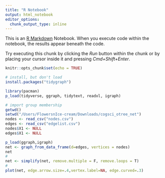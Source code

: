 ```yaml
---
title: "R Notebook"
output: html_notebook
editor_options: 
  chunk_output_type: inline
---
```


This is an [R Markdown](http://rmarkdown.rstudio.com) Notebook. When you execute code within the notebook, the results appear beneath the code. 

Try executing this chunk by clicking the *Run* button within the chunk or by placing your cursor inside it and pressing *Cmd+Shift+Enter*. 

```r
knitr::opts_chunk$set(echo = TRUE)

# install, but don't load
install.packages("tidygraph")

library(pacman)
p_load(tidyverse, ggraph, tidytext, readxl, igraph)

# import group membership
getwd()
setwd("/Users/FlowersnIce-cream/Downloads/cogsci_otree_net")
nodes <- read_csv("nodes.csv")
edges <- read_csv("edgelist.csv")
nodes$X1 <- NULL
edges$X1 <- NULL
```

```r
p_load(ggraph,igraph)
net <- graph_from_data_frame(d=edges, vertices = nodes)
net
#
net <- simplify(net, remove.multiple = F, remove.loops = T)
#
plot(net, edge.arrow.size=.4,vertex.label=NA, edge.curved=.3)

```
